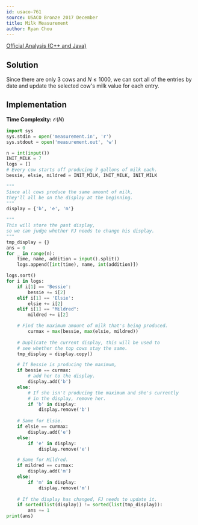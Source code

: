 ```yaml
---
id: usaco-761
source: USACO Bronze 2017 December
title: Milk Measurement
author: Ryan Chou
---
```


[Official Analysis (C++ and Java)](http://www.usaco.org/current/data/sol_measurement_bronze_dec17.html)

## Solution

Since there are only $3$ cows and $N \leq 1000$, we can sort all of the entries by date and update the selected cow's milk value for each entry.

## Implementation

**Time Complexity:** $\mathcal{O}(N)$
<LanguageSection>
<PySection>
  
```py
import sys
sys.stdin = open('measurement.in', 'r')
sys.stdout = open('measurement.out', 'w')

n = int(input())
INIT_MILK = 7
logs = []
# Every cow starts off producing 7 gallons of milk each.
bessie, elsie, mildred = INIT_MILK, INIT_MILK, INIT_MILK

"""
Since all cows produce the same amount of milk,
they'll all be on the display at the beginning.
"""
display = {'b', 'e', 'm'}

"""
This will store the past display,
so we can judge whether FJ needs to change his display.
"""
tmp_display = {}
ans = 0
for _ in range(n):
	time, name, addition = input().split()
	logs.append([int(time), name, int(addition)])

logs.sort()
for i in logs:
	if i[1] == 'Bessie':
		bessie += i[2]
	elif i[1] == 'Elsie':
		elsie += i[2]
	elif i[1] == "Mildred":
		mildred += i[2]

    # Find the maximum amount of milk that's being produced.
		curmax = max(bessie, max(elsie, mildred))
	
    # Duplicate the current display, this will be used to 
    # see whether the top cows stay the same.
	tmp_display = display.copy()

    # If Bessie is producing the maximum,
	if bessie == curmax:
        # add her to the display.
		display.add('b')
	else:
        # If she isn't producing the maximum and she's currently 
        # in the display, remove her.
		if 'b' in display:
			display.remove('b')
    
    # Same for Elsie.
	if elsie == curmax:
		display.add('e')
	else:
		if 'e' in display:
			display.remove('e')

	# Same for Mildred.
	if mildred == curmax:
		display.add('m')
	else:
		if 'm' in display:
			display.remove('m')
    
	# If the display has changed, FJ needs to update it.
	if sorted(list(display)) != sorted(list(tmp_display)):
		ans += 1
print(ans)
```
</PySection>

</LanguageSection>
